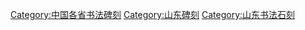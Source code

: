 [[Category:中国各省书法碑刻|Category:中国各省书法碑刻]]
[[Category:山东碑刻|Category:山东碑刻]]
[[Category:山东书法石刻|Category:山东书法石刻]]